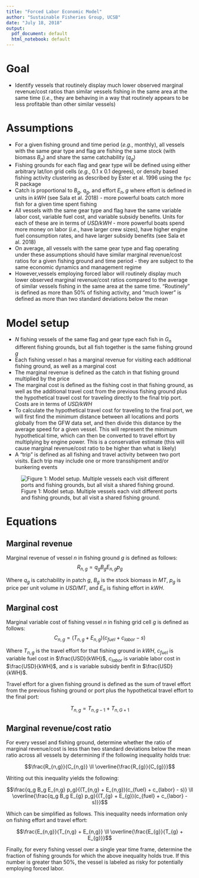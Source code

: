 ```yaml
---
title: "Forced Labor Economic Model"
author: "Sustainable Fisheries Group, UCSB"
date: "July 18, 2018"
output:
  pdf_document: default
  html_notebook: default
---
```

# Goal
* Identify vessels that routinely display much lower observed marginal revenue/cost ratios than similar vessels fishing in the same area at the same time (*i.e.*, they are behaving in a way that routinely appears to be less profitable than other similar vessels)

# Assumptions
* For a given fishing ground and time period (*e.g.*, monthly), all vessels with the same gear type and flag are fishing the same stock (with biomass $B_g$) and share the same catchability ($q_g$)
* Fishing grounds for each flag and gear type will be defined using either arbitrary lat/lon grid cells (*e.g.*, 0.1 x 0.1 degrees), or density based fishing activity clustering as described by Ester et al. 1996 using the `fpc` R package
* Catch is proportional to $B_g$, $q_g$, and effort $E_n,g$ where effort is defined in units in *kWH* (see Sala et al. 2018) - more powerful boats catch more fish for a given time spent fishing
* All vessels with the same gear type and flag have the same variable labor cost, variable fuel cost, and variable subsidy benefits. Units for each of these are in terms of *USD/kWH* - more powerful boats spend more money on labor (*i.e.*, have larger crew sizes), have higher engine fuel consumption rates, and have larger subsidy benefits (see Sala et al. 2018)
* On average, all vessels with the same gear type and flag operating under these assumptions should have similar marginal revenue/cost ratios for a given fishing ground and time period - they are subject to the same economic dynamics and management regime
* However,vessels employing forced labor will routinely display much lower observed marginal revenue/cost ratios compared to the average of similar vessels fishing in the same area at the same time. "Routinely" is defined as more than 50% of fishing activity, and "much lower" is defined as more than two standard deviations below the mean

# Model setup

* $N$ fishing vessels of the same flag and gear type each fish in $G_n$ different fishing grounds, but all fish together is the same fishing ground $g$
* Each fishing vessel $n$ has a marginal revenue for visiting each additional fishing ground, as well as a marginal cost
* The marginal revenue is defined as the catch in that fishing ground multiplied by the price
* The marginal cost is defined as the fishing cost in that fishing ground, as well as the additional travel cost from the previous fishing ground plus the hypothetical travel cost for traveling directly to the final trip port. Costs are in terms of *USD/kWH*
* To calculate the hypothetical travel cost for traveling to the final port, we will first find the minimum distance between all locations and ports globally from the GFW data set, and then divide this distance by the average speed for a given vessel. This will represent the minimum hypothetical time, which can then be converted to travel effort by multiplying by engine power. This is a conservative estimate (this will cause marginal revenue/cost ratio to be higher than what is likely)
* A "trip" is defined as all fishing and travel activity between two port visits. Each trip may include one or more transshipment and/or bunkering events  

![Figure 1: Model setup. Multiple vessels each visit different ports and fishing grounds, but all visit a shared fishing ground.](../images/figure1.png)  

# Equations

## Marginal revenue

Marginal revenue of vessel *n* in fishing ground *g* is defined as follows:
$$R_{n,g} = q_g B_g E_{n,g} p_g$$

Where $q_g$ is catchability in patch $g$, $B_g$ is the stock biomass in *MT*, $p_g$ is price per unit volume in *USD/MT*, and $E_n$ is fishing effort in *kWH*.

## Marginal cost

Marginal variable cost of fishing vessel $n$ in fishing grid cell $g$ is defined as follows:
$$C_{n,g} = (T_{n,g} + E_{n,g})(c_{fuel} + c_{labor} - s)$$

Where $T_{n,g}$ is the travel effort for that fishing ground in *kWH*, $c_{fuel}$ is variable fuel cost in $\frac{USD}{kWH}$, $c_{labor}$ is variable labor cost in $\frac{USD}{kWH}$, and $s$ is variable subsidy benfit in $\frac{USD}{kWH}$.

Travel effort for a given fishing ground is defined as the sum of travel effort from the previous fishing ground or port plus the hypothetical travel effort to the final port:

$$T_{n,g} = T_{n,g-1} + T_{n,G+1}$$

## Marginal revenue/cost ratio

For every vessel and fishing ground, determine whether the ratio of marginal revenue/cost is less than two standard deviations below the mean ratio across all vessels by determining if the following inequality holds true:

$$\frac{R_{n,g}}{C_{n,g}} \ll \overline{\frac{R_{g}}{C_{g}}}$$

Writing out this inequality yields the following:

$$\frac{q_g B_g E_{n,g} p_g}{(T_{n,g} + E_{n,g})(c_{fuel} + c_{labor} - s)} \ll \overline{\frac{q_g B_g E_{g} p_g}{(T_{g} + E_{g})(c_{fuel} + c_{labor} - s)}}$$

Which can be simplified as follows. This inequality needs information only on fishing effort and travel effort:

$$\frac{E_{n,g}}{T_{n,g} + E_{n,g}} \ll \overline{\frac{E_{g}}{T_{g} + E_{g}}}$$

Finally, for every fishing vessel over a single year time frame, determine the fraction of fishing grounds for which the above inequality holds true. If this number is greater than 50%, the vessel is labeled as risky for potentially employing forced labor.